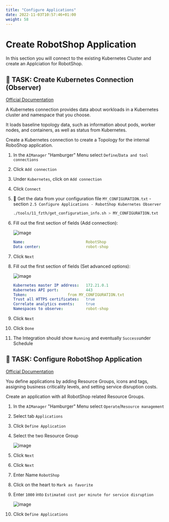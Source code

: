 ```yaml
---
title: "Configure Applications"
date: 2022-11-03T10:57:46+01:00
weight: 58
---
```


# Create RobotShop Application


In this section you will connect to the existing Kubernetes Cluster and create an Applciation for RobotShop.


## 🚀 TASK: Create Kubernetes Connection (Observer)

[Official Documentation](https://www.ibm.com/docs/en/cloud-paks/cloud-pak-watson-aiops/3.5.0?topic=connections-kubernetes)


A Kubernetes connection provides data about workloads in a Kubernetes cluster and namespace that you choose.

It loads baseline topology data, such as information about pods, worker nodes, and containers, as well as status from Kubernetes. 

Create a Kubernetes connection to create a Topology for the internal RoboShop application.




<Accordion>
<AccordionItem title="Need Help?">


1. In the `AIManager` "Hamburger" Menu select `Define`/`Data and tool connections`
1. Click `Add connection`
1. Under `Kubernetes`, click on `Add connection`
1. Click `Connect`

1. 🔎 Get the data from your configuration file `MY_CONFIGURATION.txt` - section  `2.5 Configure Applications - RobotShop Kubernetes Observer` 

    ```bash
    ./tools/11_fzth/get_configuration_info.sh > MY_CONFIGURATION.txt
    ```

1. Fill out the first section of fields (Add connection):

	![image](/images/39_topo.png)

    ```yaml
	Name:                          	RobotShop
	Data center:                   	robot-shop
    ```

1. Click `Next`

1. Fill out the first section of fields (Set advanced options):

	![image](/images/40_topo.png)

    ```yaml
	Kubernetes master IP address:  	172.21.0.1
	Kubernetes API port:           	443
	Token:					from MY_CONFIGURATION.txt
	Trust all HTTPS certificates:  	true
	Correlate analytics events:		true
	Namespaces to observe:         	robot-shop
    ```

1. Click `Next`
1. Click `Done`

1. The Integration should show `Running` and eventually `Success`under Schedule

</AccordionItem>
</Accordion>





## 🚀 TASK: Configure RobotShop Application

[Official Documentation](https://www.ibm.com/docs/en/cloud-paks/cloud-pak-watson-aiops/3.5.0?topic=applications-defining-editing)

You define applications by adding Resource Groups, icons and tags, assigning business criticality levels, and setting service disruption costs.

Create an application with all RobotShop related Resource Groups.




<Accordion>
<AccordionItem title="Need Help?">


1. In the `AIManager` "Hamburger" Menu select `Operate`/`Resource management`
1. Select tab `Applications`
1. Click `Define Application`
1. Select the two Resource Group

	![image](/images/41_topo.png)

1. Click `Next`
1. Click `Next`

1. Enter Name `RobotShop`
1. Click on the heart to `Mark as favorite`
1. Enter `1000` into `Estimated cost per minute for service disruption`

	![image](/images/42_topo.png)

1. Click `Define Applications`

</AccordionItem>
</Accordion>
